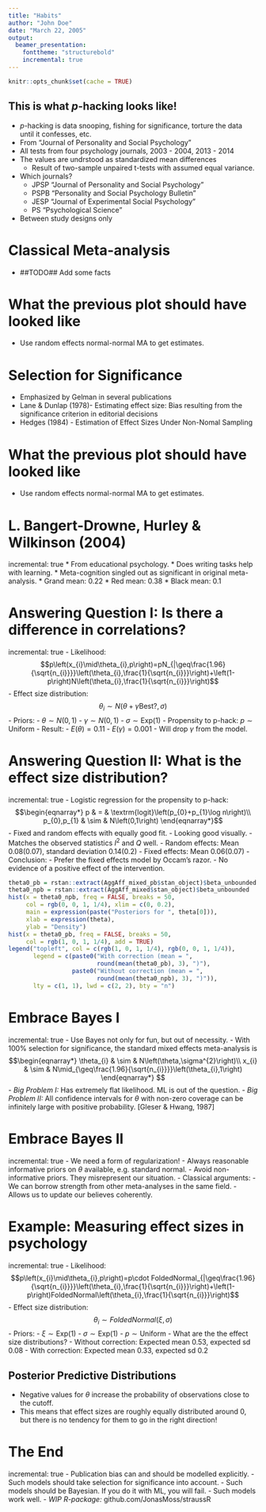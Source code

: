 ```yaml
---
title: "Habits"
author: "John Doe"
date: "March 22, 2005"
output:
  beamer_presentation:
    fonttheme: "structurebold"
    incremental: true
---
```


```r
knitr::opts_chunk$set(cache = TRUE)

```

## This is what $p$-hacking looks like!
- *p*-hacking is data snooping, fishing for significance, torture the data until
  it confesses, etc.
- From "Journal of Personality and Social Psychology"
- All tests from four psychology journals, 2003 - 2004, 2013 - 2014
- The values are undrstood as standardized mean differences
  - Result of two-sample unpaired t-tests with assumed equal variance.
- Which journals? 
  - JPSP "Journal of Personality and Social Psychology"
  - PSPB "Personality and Social Psychology Bulletin"
  - JESP "Journal of Experimental Social Psychology"
  - PS "Psychological Science"
- Between study designs only

Classical Meta-analysis
========================================================
- ##TODO## Add some facts


What the previous plot should have looked like
========================================================
- Use random effects normal-normal MA to get estimates.

Selection for Significance
========================================================
- Emphasized by Gelman in several publications
- Lane & Dunlap (1978)- Estimating effect size: Bias resulting from the 
  significance criterion in editorial decisions 
- Hedges (1984) - Estimation of Effect Sizes Under Non-Nomal Sampling

What the previous plot should have looked like
========================================================
* Use random effects normal-normal MA to get estimates.


L. Bangert-Drowne, Hurley & Wilkinson (2004)
========================================================
incremental: true
* From educational psychology.
* Does writing tasks help with learning.
* Meta-cognition singled out as significant in original meta-analysis.
* Grand mean: 0.22
* Red mean: 0.38
* Black mean: 0.1

Answering Question I: Is there a difference in correlations?
========================================================
incremental: true
- Likelihood: $$p\left(x_{i}\mid\theta_{i},p\right)=pN_{|\geq\frac{1.96}{\sqrt{n_{i}}}}\left(\theta_{i},\frac{1}{\sqrt{n_{i}}}\right)+\left(1-p\right)N\left(\theta_{i},\frac{1}{\sqrt{n_{i}}}\right)$$
- Effect size distribution: $$\theta_{i}\sim N(\theta+\gamma\textrm{Best?},\sigma)$$
- Priors:
  - $\theta\sim N\left(0,1\right)$
  - $\gamma\sim N\left(0,1\right)$
  - $\sigma\sim\textrm{Exp}\left(1\right)$
- Propensity to p-hack: $p\sim\textrm{Uniform}$
- Result:
  - $E(\theta) = 0.11$
  - $E(\gamma) = 0.001$
- Will drop $\gamma$ from the model.

Answering Question II: What is the effect size distribution?
========================================================
incremental: true
- Logistic regression for the propensity to p-hack:
$$\begin{eqnarray*}
p & = & \textrm{logit}\left(p_{0}+p_{1}\log n\right)\\
p_{0},p_{1} & \sim & N\left(0,1\right)
\end{eqnarray*}$$
- Fixed and random effects with equally good fit.
  - Looking good visually.
  - Matches the observed statistics $I^2$ and $Q$ well.
  - Random effects: Mean $0.08 (0.07)$, standard deviation $0.14 (0.2)$
  - Fixed effects: Mean $0.06 (0.07)$
- Conclusion:
  - Prefer the fixed effects model by Occam's razor.
  - No evidence of a positive effect of the intervention.

```r
theta0_pb = rstan::extract(AggAff_mixed_pb$stan_object)$beta_unbounded
theta0_npb = rstan::extract(AggAff_mixed$stan_object)$beta_unbounded
hist(x = theta0_npb, freq = FALSE, breaks = 50,
     col = rgb(0, 0, 1, 1/4), xlim = c(0, 0.2),
     main = expression(paste("Posteriors for ", theta[0])),
     xlab = expression(theta),
     ylab = "Density")
hist(x = theta0_pb, freq = FALSE, breaks = 50,
     col = rgb(1, 0, 1, 1/4), add = TRUE)
legend("topleft", col = c(rgb(1, 0, 1, 1/4), rgb(0, 0, 1, 1/4)),
       legend = c(paste0("With correction (mean = ",
                         round(mean(theta0_pb), 3), ")"),
                  paste0("Without correction (mean = ",
                         round(mean(theta0_npb), 3), ")")),
       lty = c(1, 1), lwd = c(2, 2), bty = "n")
```

Embrace Bayes I
========================================================
incremental: true
- Use Bayes not only for fun, but out of necessity.
- With 100% selection for significance, the standard mixed effects meta-analysis
  is
  $$\begin{eqnarray*}
      \theta_{i} & \sim & N\left(\theta,\sigma^{2}\right)\\
       x_{i} & \sim & N\mid_{\geq\frac{1.96}{\sqrt{n_{i}}}}\left(\theta_{i},1\right)
     \end{eqnarray*} $$
- *Big Problem I:* Has extremely flat likelihood. ML is out of the question.
- *Big Problem II:* All confidence intervals for $\theta$ with non-zero coverage
  can be infinitely large with positive probability. [Gleser & Hwang, 1987]

Embrace Bayes II
========================================================
incremental: true
- We need a form of regularization!
  - Always reasonable informative priors on $\theta$ available, e.g. standard normal.
  - Avoid non-informative priors. They misrepresent our situation.
- Classical arguments:
  - We can borrow strength from other meta-analyses in the same field.
  - Allows us to update our believes coherently.

Example: Measuring effect sizes in psychology
========================================================
incremental: true
- Likelihood: $$p\left(x_{i}\mid\theta_{i},p\right)=p\cdot FoldedNormal_{|\geq\frac{1.96}{\sqrt{n_{i}}}}\left(\theta_{i},\frac{1}{\sqrt{n_{i}}}\right)+\left(1-p\right)FoldedNormal\left(\theta_{i},\frac{1}{\sqrt{n_{i}}}\right)$$
- Effect size distribution: $$\theta_{i}\sim FoldedNormal(\xi,\sigma)$$
- Priors:
  - $\xi \sim\textrm{Exp}\left(1\right)$
  - $\sigma\sim\textrm{Exp}\left(1\right)$
  - $p\sim\textrm{Uniform}$
- What are the the effect size distributions?
  - Without correction: Expected mean $0.53$, expected sd $0.08$
  - With correction: Expected mean $0.33$, expected sd $0.2$


## Posterior Predictive Distributions
- Negative values for $\theta$ increase the probability of observations close
  to the cutoff.
- This means that effect sizes are roughly equally distributed around 0, but
  there is no tendency for them to go in the right direction!


The End
========================================================
incremental: true
- Publication bias can and should be modelled explicitly.
- Such models should take selection for significance into account.
- Such models should be Bayesian. If you do it with ML, you will fail.
- Such models work well.
- *WIP R-package:* github.com/JonasMoss/straussR